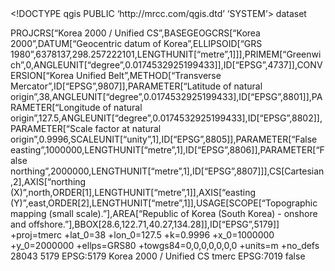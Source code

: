 <!DOCTYPE qgis PUBLIC 'http://mrcc.com/qgis.dtd' 'SYSTEM'>
<qgis version="3.28.2-Firenze">
  <identifier></identifier>
  <parentidentifier></parentidentifier>
  <language></language>
  <type>dataset</type>
  <title></title>
  <abstract></abstract>
  <links/>
  <fees></fees>
  <encoding></encoding>
  <crs>
    <spatialrefsys nativeFormat="Wkt">
      <wkt>PROJCRS["Korea 2000 / Unified CS",BASEGEOGCRS["Korea 2000",DATUM["Geocentric datum of Korea",ELLIPSOID["GRS 1980",6378137,298.257222101,LENGTHUNIT["metre",1]]],PRIMEM["Greenwich",0,ANGLEUNIT["degree",0.0174532925199433]],ID["EPSG",4737]],CONVERSION["Korea Unified Belt",METHOD["Transverse Mercator",ID["EPSG",9807]],PARAMETER["Latitude of natural origin",38,ANGLEUNIT["degree",0.0174532925199433],ID["EPSG",8801]],PARAMETER["Longitude of natural origin",127.5,ANGLEUNIT["degree",0.0174532925199433],ID["EPSG",8802]],PARAMETER["Scale factor at natural origin",0.9996,SCALEUNIT["unity",1],ID["EPSG",8805]],PARAMETER["False easting",1000000,LENGTHUNIT["metre",1],ID["EPSG",8806]],PARAMETER["False northing",2000000,LENGTHUNIT["metre",1],ID["EPSG",8807]]],CS[Cartesian,2],AXIS["northing (X)",north,ORDER[1],LENGTHUNIT["metre",1]],AXIS["easting (Y)",east,ORDER[2],LENGTHUNIT["metre",1]],USAGE[SCOPE["Topographic mapping (small scale)."],AREA["Republic of Korea (South Korea) - onshore and offshore."],BBOX[28.6,122.71,40.27,134.28]],ID["EPSG",5179]]</wkt>
      <proj4>+proj=tmerc +lat_0=38 +lon_0=127.5 +k=0.9996 +x_0=1000000 +y_0=2000000 +ellps=GRS80 +towgs84=0,0,0,0,0,0,0 +units=m +no_defs</proj4>
      <srsid>28043</srsid>
      <srid>5179</srid>
      <authid>EPSG:5179</authid>
      <description>Korea 2000 / Unified CS</description>
      <projectionacronym>tmerc</projectionacronym>
      <ellipsoidacronym>EPSG:7019</ellipsoidacronym>
      <geographicflag>false</geographicflag>
    </spatialrefsys>
  </crs>
  <extent/>
</qgis>
